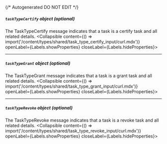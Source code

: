 {/* Autogenerated DO NOT EDIT  */}

##### `taskTypeCertify` _object (optional)_
The TaskTypeCertify message indicates that a task is a certify task and all related details.
<Collapsible content={() => import('/content/types/shared/task_type_certify_input/curl.mdx')} openLabel={Labels.showProperties} closeLabel={Labels.hideProperties}>
</Collapsible>

---
##### `taskTypeGrant` _object (optional)_
The TaskTypeGrant message indicates that a task is a grant task and all related details.
<Collapsible content={() => import('/content/types/shared/task_type_grant_input/curl.mdx')} openLabel={Labels.showProperties} closeLabel={Labels.hideProperties}>
</Collapsible>

---
##### `taskTypeRevoke` _object (optional)_
The TaskTypeRevoke message indicates that a task is a revoke task and all related details.
<Collapsible content={() => import('/content/types/shared/task_type_revoke_input/curl.mdx')} openLabel={Labels.showProperties} closeLabel={Labels.hideProperties}>
</Collapsible>


